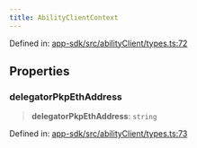 ```yaml
---
title: AbilityClientContext
---
```


Defined in: [app-sdk/src/abilityClient/types.ts:72](https://github.com/LIT-Protocol/Vincent/blob/5462864f5b471985671134e594d93faefcbfeb7e/packages/libs/app-sdk/src/abilityClient/types.ts#L72)

## Properties

### delegatorPkpEthAddress

> **delegatorPkpEthAddress**: `string`

Defined in: [app-sdk/src/abilityClient/types.ts:73](https://github.com/LIT-Protocol/Vincent/blob/5462864f5b471985671134e594d93faefcbfeb7e/packages/libs/app-sdk/src/abilityClient/types.ts#L73)
